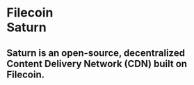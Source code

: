 
# Filecoin <br/> Saturn

## Saturn is an open-source, decentralized <br/> Content Delivery Network (CDN) built on Filecoin.  

